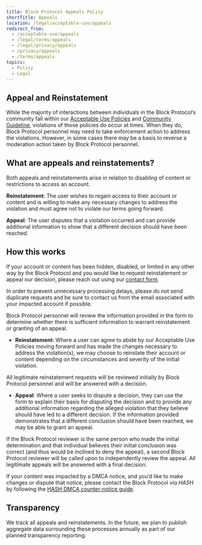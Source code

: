 ```yaml
---
title: Block Protocol Appeals Policy
shortTitle: Appeals
location: /legal/acceptable-use/appeals
redirect_from:
  - /acceptable-use/appeals
  - /legal/terms/appeals
  - /legal/privacy/appeals
  - /privacy/appeals
  - /terms/appeals
topics:
  - Policy
  - Legal
---
```


## Appeal and Reinstatement

While the majority of interactions between individuals in the Block Protocol’s community fall within our [Acceptable Use Policies](/legal/acceptable-use) and [Community Guideline](/legal/community), violations of those policies do occur at times. When they do, Block Protocol personnel may need to take enforcement action to address the violations. However, in some cases there may be a basis to reverse a moderation action taken by Block Protocol personnel.

## What are appeals and reinstatements?

Both appeals and reinstatements arise in relation to disabling of content or restrictions to access an account.

**Reinstatement**: The user wishes to regain access to their account or content and is willing to make any necessary changes to address the violation and must agree not to violate our terms going forward.

**Appeal**: The user disputes that a violation occurred and can provide additional information to show that a different decision should have been reached.

## How this works

If your account or content has been hidden, disabled, or limited in any other way by the Block Protocol and you would like to request reinstatement or appeal our decision, please reach out using our [contact form](/contact).

In order to prevent unnecessary processing delays, please do not send duplicate requests and be sure to contact us from the email associated with your impacted account if possible.

Block Protocol personnel will review the information provided in the form to determine whether there is sufficient information to warrant reinstatement or granting of an appeal.

- **Reinstatement**: Where a user can agree to abide by our Acceptable Use Policies moving forward and has made the changes necessary to address the violation(s), we may choose to reinstate their account or content depending on the circumstances and severity of the initial violation.

All legitimate reinstatement requests will be reviewed initially by Block Protocol personnel and will be answered with a decision.

- **Appeal**: Where a user seeks to dispute a decision, they can use the form to explain their basis for disputing the decision and to provide any additional information regarding the alleged violation that they believe should have led to a different decision. If the information provided demonstrates that a different conclusion should have been reached, we may be able to grant an appeal.

If the Block Protocol reviewer is the same person who made the initial determination and that individual believes their initial conclusion was correct (and thus would be inclined to deny the appeal), a second Block Protocol reviewer will be called upon to independently review the appeal. All legitimate appeals will be answered with a final decision.

If your content was impacted by a DMCA notice, and you’d like to make changes or dispute that notice, please contact the Block Protocol _via HASH_ by following the [HASH DMCA counter-notice guide](https://hash.ai/legal/copyright-dmca-counter-notice).

## Transparency

We track all appeals and reinstatements. In the future, we plan to publish aggregate data surrounding these processes annually as part of our planned transparency reporting.
